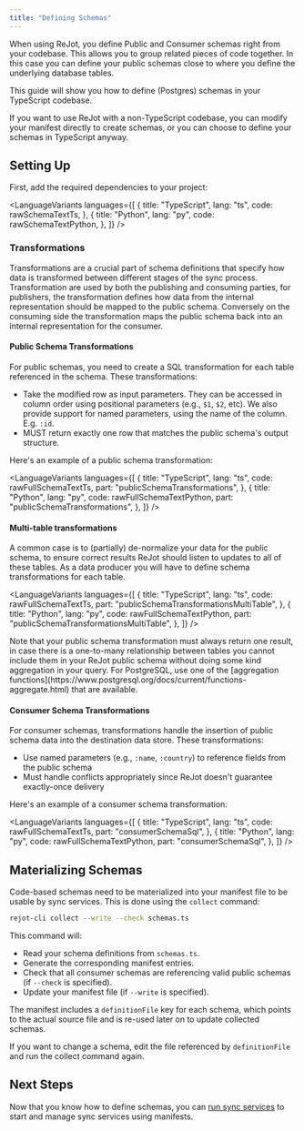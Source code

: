 ```yaml
---
title: "Defining Schemas"
---
```



When using ReJot, you define Public and Consumer schemas right from your codebase. This allows you
to group related pieces of code together. In this case you can define your public schemas close to
where you define the underlying database tables.

This guide will show you how to define (Postgres) schemas in your TypeScript codebase.

<Notice type="NOTE">
  If you want to use ReJot with a non-TypeScript codebase, you can modify your manifest directly to
  create schemas, or you can choose to define your schemas in TypeScript anyway.
</Notice>

## Setting Up

First, add the required dependencies to your project:

<LanguageVariants
  languages={[
    {
      title: "TypeScript",
      lang: "ts",
      code: rawSchemaTextTs,
    },
    {
      title: "Python",
      lang: "py",
      code: rawSchemaTextPython,
    },
  ]}
/>

### Transformations

Transformations are a crucial part of schema definitions that specify how data is transformed
between different stages of the sync process. Transformation are used by both the publishing and
consuming parties, for publishers, the transformation defines how data from the internal
representation should be mapped to the public schema. Conversely on the consuming side the
transformation maps the public schema back into an internal representation for the consumer.

#### Public Schema Transformations

For public schemas, you need to create a SQL transformation for each table referenced in the schema.
These transformations:

- Take the modified row as input parameters. They can be accessed in column order using positional
  parameters (e.g., `$1`, `$2`, etc). We also provide support for named parameters, using the name
  of the column. E.g. `:id`.
- MUST return exactly one row that matches the public schema's output structure.

Here's an example of a public schema transformation:

<LanguageVariants
  languages={[
    {
      title: "TypeScript",
      lang: "ts",
      code: rawFullSchemaTextTs,
      part: "publicSchemaTransformations",
    },
    {
      title: "Python",
      lang: "py",
      code: rawFullSchemaTextPython,
      part: "publicSchemaTransformations",
    },
  ]}
/>

#### Multi-table transformations

A common case is to (partially) de-normalize your data for the public schema, to ensure correct
results ReJot should listen to updates to all of these tables. As a data producer you will have to
define schema transformations for each table.

<LanguageVariants
  languages={[
    {
      title: "TypeScript",
      lang: "ts",
      code: rawFullSchemaTextTs,
      part: "publicSchemaTransformationsMultiTable",
    },
    {
      title: "Python",
      lang: "py",
      code: rawFullSchemaTextPython,
      part: "publicSchemaTransformationsMultiTable",
    },
  ]}
/>

<Notice type="NOTE">
  Note that your public schema transformation must always return one result, in case there is a
  one-to-many relationship between tables you cannot include them in your ReJot public schema
  without doing some kind aggregation in your query. For PostgreSQL, use one of the [aggregation
  functions](https://www.postgresql.org/docs/current/functions-aggregate.html) that are available.
</Notice>

#### Consumer Schema Transformations

For consumer schemas, transformations handle the insertion of public schema data into the
destination data store. These transformations:

- Use named parameters (e.g., `:name`, `:country`) to reference fields from the public schema
- Must handle conflicts appropriately since ReJot doesn't guarantee exactly-once delivery

Here's an example of a consumer schema transformation:

<LanguageVariants
  languages={[
    {
      title: "TypeScript",
      lang: "ts",
      code: rawFullSchemaTextTs,
      part: "consumerSchemaSql",
    },
    {
      title: "Python",
      lang: "py",
      code: rawFullSchemaTextPython,
      part: "consumerSchemaSql",
    },
  ]}
/>

## Materializing Schemas

Code-based schemas need to be materialized into your manifest file to be usable by sync services.
This is done using the `collect` command:

```bash
rejot-cli collect --write --check schemas.ts
```

This command will:

- Read your schema definitions from `schemas.ts`.
- Generate the corresponding manifest entries.
- Check that all consumer schemas are referencing valid public schemas (if `--check` is specified).
- Update your manifest file (if `--write` is specified).

The manifest includes a `definitionFile` key for each schema, which points to the actual source file
and is re-used later on to update collected schemas.

If you want to change a schema, edit the file referenced by `definitionFile` and run the collect
command again.

## Next Steps

Now that you know how to define schemas, you can
[run sync services](/docs/guides/running-sync-services) to start and manage sync services using
manifests.
